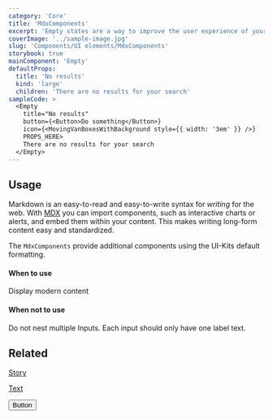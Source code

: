 ```yaml
---
category: 'Core'
title: 'MdxComponents'
excerpt: 'Empty states are a way to improve the user experience of your product, from onboarding to encouraging users to interact with your app.'
coverImage: '../sample-image.jpg'
slug: 'Components/UI elements/MdxComponents'
storybook: true
mainComponent: 'Empty'
defaultProps:
  title: 'No results'
  kind: 'large'
  children: 'There are no results for your search'
sampleCode: >
  <Empty
    title="No results"
    button={<Button>Do something</Button>}
    icon={<MovingVanBoxesWithBackground style={{ width: '3em' }} />} 
    PROPS_HERE>
    There are no results for your search
  </Empty>
---
```


## Usage

Markdown is an easy-to-read and easy-to-write syntax for _writing_ for the web. With [MDX](https://mdxjs.com/) you can import components, such as interactive charts or alerts, and embed them within your content.
This makes writing long-form content easy and standardized.

The `MdxComponents` provide additional components using the UI-Kits default formatting.

#### When to use

Display modern content

#### When not to use

Do not nest multiple Inputs. Each input should only have one label text.

## Related

[Story](?path=/docs/components-story--regular)

[Text](?path=/docs/components-text--regular)

<Button>Button</Button>
